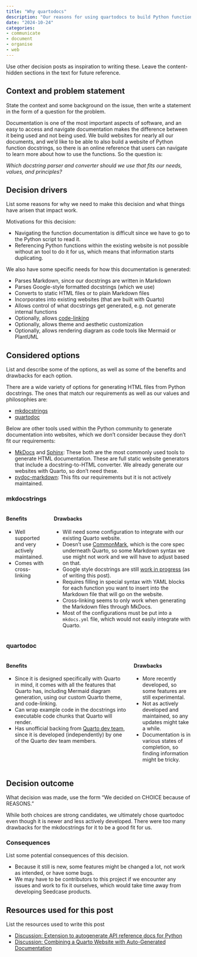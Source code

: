 ```yaml
---
title: "Why quartodocs"
description: "Our reasons for using quartodocs to build Python function and class documentation from docstrings into a website."
date: "2024-10-24"
categories:
- communicate
- document
- organise
- web
---
```


::: content-hidden
Use other decision posts as inspiration to writing these. Leave the
content-hidden sections in the text for future reference.
:::

## Context and problem statement

::: content-hidden
State the context and some background on the issue, then write a
statement in the form of a question for the problem.
:::

Documentation is one of the most important aspects of software, and an
easy to access and navigate documentation makes the difference between
it being used and not being used. We build websites for nearly all our
documents, and we'd like to be able to also build a website of Python
function docstrings, so there is an online reference that users can
navigate to learn more about how to use the functions. So the question
is:

*Which docstring parser and converter should we use that fits our needs,
values, and principles?*

## Decision drivers

::: content-hidden
List some reasons for why we need to make this decision and what things
have arisen that impact work.
:::

Motivations for this decision:

-   Navigating the function documentation is difficult since we have to
    go to the Python script to read it.
-   Referencing Python functions within the existing website is not
    possible without an tool to do it for us, which means that
    information starts duplicating.

We also have some specific needs for how this documentation is
generated:

-   Parses Markdown, since our docstrings are written in Markdown
-   Parses Google-style formatted docstrings (which we use)
-   Converts to static HTML files or to plain Markdown files
-   Incorporates into existing websites (that are built with Quarto)
-   Allows control of what docstrings get generated, e.g. not generate
    internal functions
-   Optionally, allows
    [code-linking](https://quarto.org/docs/output-formats/html-code.html#code-linking)
-   Optionally, allows theme and aesthetic customization
-   Optionally, allows rendering diagram as code tools like Mermaid or
    PlantUML

## Considered options

::: content-hidden
List and describe some of the options, as well as some of the benefits
and drawbacks for each option.
:::

There are a wide variety of options for generating HTML files from
Python docstrings. The ones that match our requirements as well as our
values and philosophies are:

-   [mkdocstrings](https://mkdocstrings.github.io/)
-   [quartodoc](https://machow.github.io/quartodoc/get-started/overview.html)

Below are other tools used within the Python community to generate
documentation into websites, which we don't consider because they
don't fit our requirements:

-   [MkDocs](https://www.mkdocs.org/) and
    [Sphinx](https://www.sphinx-doc.org/en/master/): These both are the
    most commonly used tools to generate HTML documentation. These are
    full static website generators that include a docstring-to-HTML
    converter. We already generate our websites with Quarto, so don't
    need these.
-   [pydoc-markdown](https://niklasrosenstein.github.io/pydoc-markdown/):
    This fits our requirements but it is not actively maintained.

### mkdocstrings

::::: columns
::: column
#### Benefits

-   Well supported and very actively maintained.
-   Comes with cross-linking
:::

::: column
#### Drawbacks

-   Will need some configuration to integrate with our existing Quarto
    website.
-   Doesn't use [CommonMark](https://commonmark.org/), which is the core
    spec underneath Quarto, so some Markdown syntax we use might not
    work and we will have to adjust based on that.
-   Google style docstrings are still [work in
    progress](https://mkdocstrings.github.io/python/usage/docstrings/google/#work-in-progress)
    (as of writing this post).
-   Requires filling in special syntax with YAML blocks for each
    function you want to insert into the Markdown file that will go on
    the website.
-   Cross-linking seems to only work when generating the Markdown files
    through MkDocs.
-   Most of the configurations must be put into a `mkdocs.yml` file,
    which would not easily integrate with Quarto.
:::
:::::

### quartodoc

::::: columns
::: column
#### Benefits

-   Since it is designed specifically with Quarto in mind, it comes with
    all the features that Quarto has, including Mermaid diagram
    generation, using our custom Quarto theme, and code-linking.
-   Can wrap example code in the docstrings into executable code chunks
    that Quarto will render.
-   Has unofficial backing from [Quarto dev
    team](https://github.com/quarto-dev/quarto-cli/discussions/2638#discussioncomment-11007165),
    since it is developed (independently) by one of the Quarto dev team
    members.
:::

::: column
#### Drawbacks

-   More recently developed, so some features are still experimental.
-   Not as actively developed and maintained, so any updates might take
    a while.
-   Documentation is in various states of completion, so finding
    information might be tricky.
:::
:::::

## Decision outcome

::: content-hidden
What decision was made, use the form "We decided on CHOICE because of
REASONS."
:::

While both choices are strong candidates, we ultimately chose quartodoc
even though it is newer and less actively developed. There were too many
drawbacks for the mkdocstrings for it to be a good fit for us.

### Consequences

::: content-hidden
List some potential consequences of this decision.
:::

-   Because it still is new, some features might be changed a lot, not
    work as intended, or have some bugs.
-   We may have to be contributors to this project if we encounter any
    issues and work to fix it ourselves, which would take time away from
    developing Seedcase products.

## Resources used for this post

::: content-hidden
List the resources used to write this post
:::

-   [Discussion: Extension to autogenerate API reference docs for
    Python](https://github.com/quarto-dev/quarto-cli/discussions/2111)
-   [Discussion: Combining a Quarto Website with Auto-Generated
    Documentation](https://github.com/quarto-dev/quarto-cli/discussions/4925)
